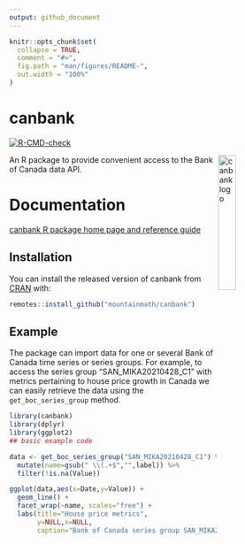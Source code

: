 ```yaml
---
output: github_document
---
```


<!-- README.md is generated from README.Rmd. Please edit that file -->

```r
knitr::opts_chunk$set(
  collapse = TRUE,
  comment = "#>",
  fig.path = "man/figures/README-",
  out.width = "100%"
)
```

# canbank

<!-- badges: start -->
[![R-CMD-check](https://github.com/mountainMath/canbank/workflows/R-CMD-check/badge.svg)](https://github.com/mountainMath/canbank/actions)
<!-- badges: end -->

<a href="https://mountainmath.github.io/canbank/index.html"><img src="https://mountainmath.github.io/canbank/logo.png" alt="canbank logo" align="right" width = "25%" height = "25%"/></a>

An R package to provide convenient access to the Bank of Canada data API.

# Documentation
[canbank R package home page and reference guide](https://mountainmath.github.io/canbank/index.html)


## Installation

You can install the released version of canbank from [CRAN](https://CRAN.R-project.org) with:

``` r
remotes::install_github("mountainmath/canbank")
```

## Example

The package can import data for one or several Bank of Canada time series or series groups. For example, to access the series group "SAN_MIKA20210428_C1" with metrics pertaining to house price growth in Canada we can easily retrieve the data using the `get_boc_series_group` method.

```r
library(canbank)
library(dplyr)
library(ggplot2)
## basic example code

data <- get_boc_series_group("SAN_MIKA20210428_C1") %>%
  mutate(name=gsub(" \\(.+$","",label)) %>%
  filter(!is.na(Value))

ggplot(data,aes(x=Date,y=Value)) +
  geom_line() +
  facet_wrap(~name, scales="free") +
  labs(title="House price metrics",
       y=NULL,x=NULL,
       caption="Bank of Canada series group SAN_MIKA20210428_C1")
```

